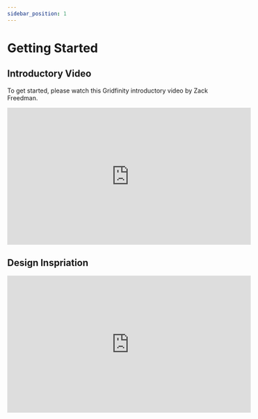 ```yaml
---
sidebar_position: 1
---
```


# Getting Started

## Introductory Video
To get started, please watch this Gridfinity introductory video by Zack Freedman.

<iframe width="560" height="315" src="https://www.youtube.com/embed/ra_9zU-mnl8?si=5I5JfAv0V7bLbqCJ" title="YouTube video player" frameborder="0" allow="accelerometer; autoplay; clipboard-write; encrypted-media; gyroscope; picture-in-picture; web-share" referrerpolicy="strict-origin-when-cross-origin" allowfullscreen></iframe>


## Design Inspriation
<iframe width="560" height="315" src="https://www.youtube.com/embed/Bd4NnHvTRAY?si=mfd8ywt5IqvHdGb1" title="YouTube video player" frameborder="0" allow="accelerometer; autoplay; clipboard-write; encrypted-media; gyroscope; picture-in-picture; web-share" referrerpolicy="strict-origin-when-cross-origin" allowfullscreen></iframe>
